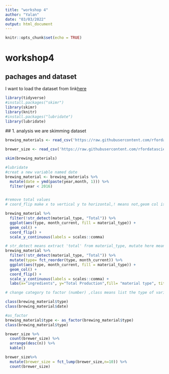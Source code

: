 ```yaml
---
title: "workshop 4"
author: "Yalan"
date: "03/03/2022"
output: html_document
---
```


```r
knitr::opts_chunk$set(echo = TRUE)
```

# workshop4

## pachages and dataset

I want to load the dataset from link[here](https://raw.githubusercontent.com/rfordatascience/tidytuesday/master/data/2020/2020-03-31/brewing_materials.csv)

```r
library(tidyverse)
#install.packages("skimr")
library(skimr)
library(knitr)
#install.packages("lubridate")
library(lubridate)
```
 ## 1. analysis
 we are skimming dataset
```r
brewing_materials <- read_csv('https://raw.githubusercontent.com/rfordatascience/tidytuesday/master/data/2020/2020-03-31/brewing_materials.csv')

brewer_size <- read_csv('https://raw.githubusercontent.com/rfordatascience/tidytuesday/master/data/2020/2020-03-31/brewer_size.csv')

skim(brewing_materials)

#lubridate
#creat a new variable named date
brewing_material <- brewing_materials %>%
  mutate(date = ymd(paste(year,month, 1))) %>%
  filter(year < 2016)


#remove total values
# coord_flip make x to vertical y to horizontal,! means not,geom col is a bar chart for one discrete variable one continuous

brewing_material %>%
  filter(!str_detect(material_type, "Total")) %>%
  ggplot(aes(type, month_current, fill = material_type)) +
  geom_col() +
  coord_flip() +
  scale_y_continuous(labels = scales::comma)

# str_detect means extract 'total' from material_type, mutate here means new variable output type,arrange by month_current
brewing_material %>%
  filter(!str_detect(material_type, "Total")) %>%
  mutate(type= fct_reorder(type, month_current)) %>%
  ggplot(aes(type, month_current, fill = material_type)) +
  geom_col() +
  coord_flip() +
  scale_y_continuous(labels = scales::comma) +
  labs(x="ingredients", y="Total Production",fill= "material type", title = "Bar chart")

# change category to factor (number) ,class means list the type of variable

class(brewing_material$type)
class(brewing_material$date)

#as_factor
brewing_material$type <- as_factor(brewing_material$type)
class(brewing_material$type)

brewer_size %>%
  count(brewer_size) %>%
  arrange(desc(n)) %>%
  kable()

brewer_size%>%
  mutate(brewer_size = fct_lump(brewer_size,n=10)) %>%
  count(brewer_size)

```
 

